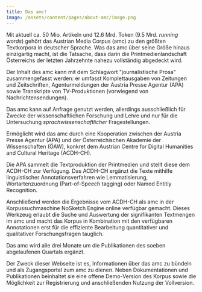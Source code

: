 ```yaml
---
title: Das amc!
image: /assets/content/pages/about-amc/image.png
---
```

Mit aktuell ca. 50 Mio. Artikeln und 12.6 Mrd. Token (9.5 Mrd. *running words*) gehört das Austrian Media Corpus (amc) zu den größten Textkorpora in deutscher Sprache. Was das amc über seine Größe hinaus einzigartig macht, ist die Tatsache, dass darin die Printmedienlandschaft Österreichs der letzten Jahrzehnte nahezu vollständig abgedeckt wird.

Der Inhalt des amc kann mit dem Schlagwort "journalistische Prosa" zusammengefasst werden: er umfasst Komplettausgaben von Zeitungen und Zeitschriften, Agenturmeldungen der Austria Presse Agentur (APA) sowie Transkripte von TV-Produktionen (vorwiegend von Nachrichtensendungen).

Das amc kann auf Anfrage genutzt werden, allerdings ausschließlich für Zwecke der wissenschaftlichen Forschung und Lehre und nur für die Untersuchung *sprachwissenschaftlicher* Fragestellungen.

Ermöglicht wird das amc durch eine Kooperation zwischen der Austria Presse Agentur (APA) und der Österreichischen Akademie der Wissenschaften (ÖAW), konkret dem Austrian Centre for Digital Humanities and Cultural Heritage (ACDH-CH).

Die APA sammelt die Textproduktion der Printmedien und stellt diese dem ACDH-CH zur Verfügung. Das ACDH-CH ergänzt die Texte mithilfe linguistischer Annotationsverfahren wie Lemmatisierung, Wortartenzuordnung (Part-of-Speech tagging) oder Named Entitiy Recognition.

Anschließend werden die Ergebnisse vom ACDH-CH als amc in der Korpussuchmaschine NoSketch Engine online verfügbar gemacht. Dieses Werkzeug erlaubt die Suche und Auswertung der signifikanten Textmengen im amc und macht das Korpus in Kombination mit den verfügbaren Annotationen erst für die effiziente Bearbeitung quantitativer und qualitativer Forschungsfragen tauglich.

Das amc wird alle drei Monate um die Publikationen des soeben abgelaufenen Quartals ergänzt. 

Der Zweck dieser Webseite ist es, Informationen über das amc zu bündeln und als Zugangsportal zum amc zu dienen. Neben Dokumentationen und Publikationen beinhaltet sie eine offene Demo-Version des Korpus sowie die Möglichkeit zur Registrierung und anschließenden Nutzung der Vollversion.
